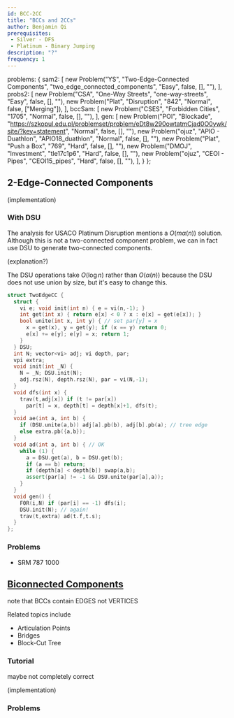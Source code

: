 ```yaml
---
id: BCC-2CC
title: "BCCs and 2CCs"
author: Benjamin Qi
prerequisites: 
 - Silver - DFS
 - Platinum - Binary Jumping
description: "?"
frequency: 1
---
```


  problems: {
    sam2: [
      new Problem("YS", "Two-Edge-Connected Components", "two_edge_connected_components", "Easy", false, [], ""),
    ],
    probs2: [
      new Problem("CSA", "One-Way Streets", "one-way-streets", "Easy", false, [], ""),
      new Problem("Plat", "Disruption", "842", "Normal", false, ["Merging"]),
    ],
    bccSam: [
      new Problem("CSES", "Forbidden Cities", "1705", "Normal", false, [], ""),
    ],
    gen: [
      new Problem("POI", "Blockade", "https://szkopul.edu.pl/problemset/problem/eDt8w290owtatmCjad0O0ywk/site/?key=statement", "Normal", false, [], ""),
      new Problem("ojuz", "APIO - Duathlon", "APIO18_duathlon", "Normal", false, [], ""),
      new Problem("Plat", "Push a Box", "769", "Hard", false, [], ""),
      new Problem("DMOJ", "Investment", "tle17c1p6", "Hard", false, [], ""),
      new Problem("ojuz", "CEOI - Pipes", "CEOI15_pipes", "Hard", false, [], ""),
    ],
  }
};

<resources>
  <resource source="CF" title="DFS Tree + Bridges" url="blog/entry/68138"> </resource>
</resources>

## 2-Edge-Connected Components

<problems-list problems={metadata.problems.sam2} />

(implementation)

### With DSU

The analysis for USACO Platinum Disruption mentions a $O(m\alpha(n))$ solution. Although this is not a two-connected component problem, we can in fact use DSU to generate two-connected components.

(explanation?)

<spoiler title="Code">

The DSU operations take $O(\log n)$ rather than $O(\alpha(n))$ because the DSU does not use union by size, but it's easy to change this.

```cpp
struct TwoEdgeCC {
  struct {
    vi e; void init(int n) { e = vi(n,-1); }
    int get(int x) { return e[x] < 0 ? x : e[x] = get(e[x]); } 
    bool unite(int x, int y) { // set par[y] = x
      x = get(x), y = get(y); if (x == y) return 0;
      e[x] += e[y]; e[y] = x; return 1;
    }
  } DSU;
  int N; vector<vi> adj; vi depth, par;
  vpi extra;
  void init(int _N) {
    N = _N; DSU.init(N);
    adj.rsz(N), depth.rsz(N), par = vi(N,-1);
  }
  void dfs(int x) {
    trav(t,adj[x]) if (t != par[x]) 
      par[t] = x, depth[t] = depth[x]+1, dfs(t);
  }
  void ae(int a, int b) {
    if (DSU.unite(a,b)) adj[a].pb(b), adj[b].pb(a); // tree edge
    else extra.pb({a,b});
  }
  void ad(int a, int b) { // OK
    while (1) {
      a = DSU.get(a), b = DSU.get(b);
      if (a == b) return;
      if (depth[a] < depth[b]) swap(a,b);
      assert(par[a] != -1 && DSU.unite(par[a],a));
    }
  }
  void gen() {
    F0R(i,N) if (par[i] == -1) dfs(i);
    DSU.init(N); // again!
    trav(t,extra) ad(t.f,t.s);
  }
};
```

</spoiler>

### Problems 

<problems-list problems={metadata.problems.probs2} />

 - SRM 787 1000

## [Biconnected Components](https://en.wikipedia.org/wiki/Biconnected_component)

<problems-list problems={metadata.problems.bccSam} />

note that BCCs contain EDGES not VERTICES

Related topics include

 - Articulation Points
 - Bridges
 - Block-Cut Tree

### Tutorial

<resources>
  <resource source="GFG" title="Articulation Points (aka Cut Vertices)" url="articulation-points-or-cut-vertices-in-a-graph">maybe not completely correct</resource>
</resources>

(implementation)

### Problems

<problems-list problems={metadata.problems.gen} />